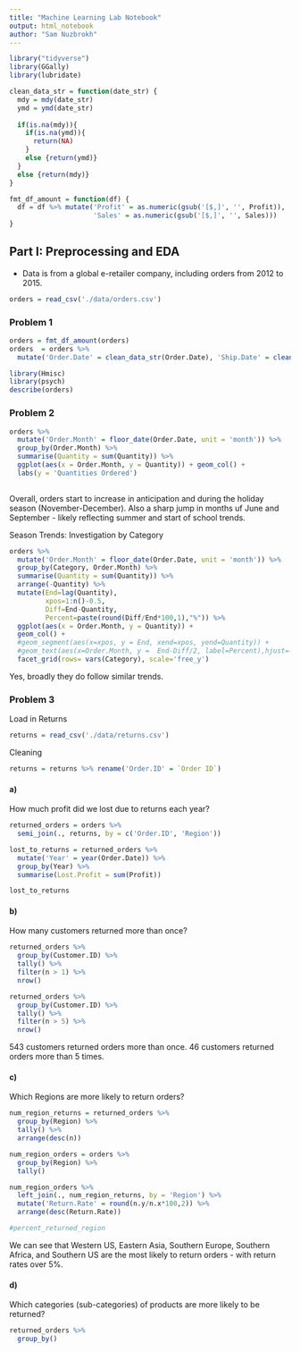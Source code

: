 ```yaml
---
title: "Machine Learning Lab Notebook"
output: html_notebook
author: "Sam Nuzbrokh"
---
```


```r
library("tidyverse")
library(GGally)
library(lubridate)
```
```r
clean_data_str = function(date_str) {
  mdy = mdy(date_str)
  ymd = ymd(date_str)
  
  if(is.na(mdy)){
    if(is.na(ymd)){
      return(NA)
    }
    else {return(ymd)}
  }
  else {return(mdy)}
}

fmt_df_amount = function(df) {
  df = df %>% mutate('Profit' = as.numeric(gsub('[$,]', '', Profit)),
                     'Sales' = as.numeric(gsub('[$,]', '', Sales)))
}
```


## Part I: Preprocessing and EDA

- Data is from a global e-retailer company, including orders from 2012 to 2015.

```r
orders = read_csv('./data/orders.csv')
```


### Problem 1
```r
orders = fmt_df_amount(orders)
orders  = orders %>% 
  mutate('Order.Date' = clean_data_str(Order.Date), 'Ship.Date' = clean_data_str(Ship.Date))
```
```r
library(Hmisc)
library(psych)
describe(orders)
```


### Problem 2
```r
orders %>% 
  mutate('Order.Month' = floor_date(Order.Date, unit = 'month')) %>% 
  group_by(Order.Month) %>% 
  summarise(Quantity = sum(Quantity)) %>% 
  ggplot(aes(x = Order.Month, y = Quantity)) + geom_col() +
  labs(y = 'Quantities Ordered')
  
```
Overall, orders start to increase in anticipation and during the holiday season (November-December). Also a sharp jump in months uf June and September - likely reflecting summer and start of school trends. 

Season Trends: Investigation by Category 
```r
orders %>% 
  mutate('Order.Month' = floor_date(Order.Date, unit = 'month')) %>% 
  group_by(Category, Order.Month) %>%
  summarise(Quantity = sum(Quantity)) %>% 
  arrange(-Quantity) %>% 
  mutate(End=lag(Quantity),
         xpos=1:n()-0.5,
         Diff=End-Quantity,
         Percent=paste(round(Diff/End*100,1),"%")) %>% 
  ggplot(aes(x = Order.Month, y = Quantity)) + 
  geom_col() +
  #geom_segment(aes(x=xpos, y = End, xend=xpos, yend=Quantity)) +
  #geom_text(aes(x=Order.Month, y =  End-Diff/2, label=Percent),hjust=-0.2) +
  facet_grid(rows= vars(Category), scale='free_y')
```
Yes, broadly they do follow similar trends. 


### Problem 3
Load in Returns
```r
returns = read_csv('./data/returns.csv')
```
Cleaning
```r
returns = returns %>% rename('Order.ID' = `Order ID`)
```

#### a)
How much profit did we lost due to returns each year?
```r

returned_orders = orders %>% 
  semi_join(., returns, by = c('Order.ID', 'Region'))

lost_to_returns = returned_orders %>% 
  mutate('Year' = year(Order.Date)) %>% 
  group_by(Year) %>% 
  summarise(Lost.Profit = sum(Profit))

lost_to_returns


```

#### b)
How many customers returned more than once? 
```r
returned_orders %>% 
  group_by(Customer.ID) %>% 
  tally() %>% 
  filter(n > 1) %>% 
  nrow()

returned_orders %>% 
  group_by(Customer.ID) %>% 
  tally() %>% 
  filter(n > 5) %>% 
  nrow()


```
543 customers returned orders more than once. 
46 customers returned orders more than 5 times. 


#### c)
Which Regions are more likely to return orders?
```r

num_region_returns = returned_orders %>% 
  group_by(Region) %>% 
  tally() %>% 
  arrange(desc(n))

num_region_orders = orders %>% 
  group_by(Region) %>% 
  tally()

num_region_orders %>% 
  left_join(., num_region_returns, by = 'Region') %>% 
  mutate('Return.Rate' = round(n.y/n.x*100,2)) %>% 
  arrange(desc(Return.Rate))

#percent_returned_region
```
We can see that Western US, Eastern Asia, Southern Europe, Southern Africa, and Southern US are the most likely to return orders - with return rates over 5%.


#### d)	
Which categories (sub-categories) of products are more likely to be returned?
```r
returned_orders %>% 
  group_by()

```


